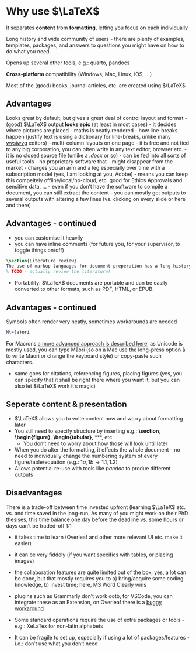 # Why use $\LaTeX$
It separates **content** from **formatting**, letting you focus on each individually

Long history and wide community of users - there are plenty of examples, templates, packages, and answers to questions you might have on how to do what you need.

Opens up several other tools, e.g.: quarto, pandocs

**Cross-platform** compatibility (Windows, Mac, Linux, iOS, ...)

 Most of the (good) books, journal articles, etc. are created using $\LaTeX$ 

## Advantages
Looks great by default, but gives a great deal of control layout and format
- (good) $\LaTeX$ output **looks epic** (at least in most cases)
  - it decides where pictures are placed
  - maths is neatly rendered
  - how line-breaks happen (justify text is using a dictionary for line-breaks, unlike many [wysiwyg](https://en.wikipedia.org/wiki/WYSIWYG) editors)
  - multi-column layouts on one page
- it is free and not tied to any big corporation, you can often write in any text editor, browser etc. 
- it is no closed source file (unlike a *.docx* or so)
  - can be fed into all sorts of useful tools
  - no proprietary software that 
    - might disappear from the market
    - charges you an arm and a leg especially over time with a subscription model (yes, I am looking at you, Adobe) 
    - means you can keep this compeltely offline/local/no-cloud, etc. good for Ethics Approvals and sensitive data, ...
  - even if you don't have the software to compile a document, you can still extract the content
- you can mostly get outputs to several outputs with altering a few lines (vs. clicking on every slide or here and there)

## Advantages - continued
- you can customise it heavily
- you can have inline comments (for future you, for your supervisor, to toggle things on/off)
```latex {code-line-numbers="false"}
\section{Literature review}
The use of markup languages for document preperation has a long history...
% TODO - actually review the literature!
```
- Portability: $\LaTeX$ documents are portable and can be easily converted to other formats, such as PDF, HTML, or EPUB.

## Advantages - continued
Symbols often render very neatly, sometimes workarounds are needed
```latex
M\={a}ori 
```

For Macrons [a more advanced approach is described here](https://jevonsnotes.wordpress.com/2013/03/22/maori-macrons-and-latex/), as Unicode is mostly used, you can type Māori (so on a Mac use the long-press option ā to write Māori or change the keyboard style) or copy-paste such characters. 

<!-- To cover in more detail later -->
- same goes for citations, referencing figures, placing figures (yes, you can specify that it shall be right there where you want it, but you can also let $\LaTeX$ work it's magic)


## Seperate content & presentation
- $\LaTeX$ allows you to write content now and worry about formatting later
- You still need to specify structure by inserting e.g.: **\section**, **\begin{figure}**, **\begin{tabular}**, **\centering**, etc.
    - You don't need to worry about how those will look until later
- When you do alter the formatting, it effects the whole document - no need to individually change the numbering system of every figure/table/equation (e.g.: $1a, 1b \rightarrow 1.1, 1.2$)
- Allows potential re-use with tools like _pandoc_ to produe different outputs

## Disadvantages
:::{.callout-note}
There is a trade-off between time invested upfront (learning $\LaTeX$ etc. vs. and time saved in the long-run. As many of you might work on their PhD thesises, this time balance one day before the deadline vs. some hours or days can't be traded-off 1:1
:::

- it takes time to learn (Overleaf and other more relevant UI etc. make it easier)
- it can be very fiddely (if you want specifics with tables, or placing images)
- the collaboration features are quite limited out of the box, yes, a lot can be done, but that mostly requires you to a) bring/acquire some coding knowledge, b) invest time; here, MS Word Clearly wins
- plugins such as Grammarly don't work ootb, for VSCode, you can integrate these as an Extension, on Overleaf there is a [buggy workaround](https://www.overleaf.com/learn/how-to/Use_Grammarly_with_Overleaf)


- Some standard operations require the use of extra packages or tools - e.g.: XeLaTex for non-latin alphabets

- It can be fragile to set up, especially if using a lot of packages/features - i.e.: don't use what you don't need